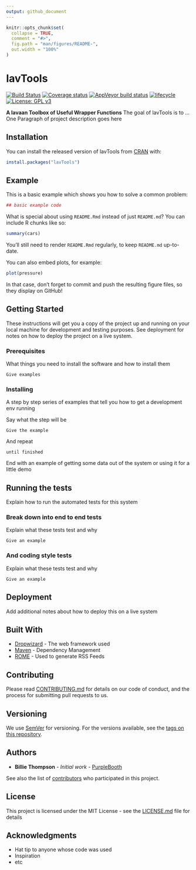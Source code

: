```yaml
---
output: github_document
---
```


<!-- README.md is generated from README.Rmd. Please edit that file -->

```r
knitr::opts_chunk$set(
  collapse = TRUE,
  comment = "#>",
  fig.path = "man/figures/README-",
  out.width = "100%"
)
```

# lavTools

[![Build Status](https://travis-ci.com/mddavila/lavTools.svg?token=csxR3TjAK4Lsmjcx7gXo&branch=master)](https://travis-ci.com/mddavila/lavTools)
[![Coverage status](https://codecov.io/gh/mddavila/lavTools/branch/master/graph/badge.svg)](https://codecov.io/github/mddavila/lavTools?branch=master)
[![AppVeyor build status](https://ci.appveyor.com/api/projects/status/github/mddavila/lavTools?branch=master&svg=true)](https://ci.appveyor.com/project/mddavila/lavTools) 
[![lifecycle](https://img.shields.io/badge/lifecycle-experimental-orange.svg)](https://www.tidyverse.org/lifecycle/#experimental)
 [![License: GPL v3](https://img.shields.io/badge/License-GPLv3-blue.svg)](https://www.gnu.org/licenses/gpl-3.0)

**A lavaan Toolbox of Useful Wrapper Functions**
The goal of lavTools is to ...
One Paragraph of project description goes here

## Installation

You can install the released version of lavTools from
[CRAN](https://CRAN.R-project.org) with:

``` r
install.packages("lavTools")
```

## Example

This is a basic example which shows you how to solve a common problem:

```r
## basic example code
```

What is special about using `README.Rmd` instead of just `README.md`?
You can include R chunks like so:

```r
summary(cars)
```

You'll still need to render `README.Rmd` regularly, to keep `README.md` up-to-date.

You can also embed plots, for example:

```r
plot(pressure)
```

In that case, don't forget to commit and push the resulting figure files, so
they display on GitHub!

## Getting Started

These instructions will get you a copy of the project up and running on your
local machine for development and testing purposes. See deployment for notes on
how to deploy the project on a live system.

### Prerequisites

What things you need to install the software and how to install them

```
Give examples
```

### Installing

A step by step series of examples that tell you how to get a development env running

Say what the step will be

```
Give the example
```

And repeat

```
until finished
```

End with an example of getting some data out of the system or using it for a
little demo

## Running the tests

Explain how to run the automated tests for this system

### Break down into end to end tests

Explain what these tests test and why

```
Give an example
```

### And coding style tests

Explain what these tests test and why

```
Give an example
```

## Deployment

Add additional notes about how to deploy this on a live system

## Built With

* [Dropwizard](http://www.dropwizard.io/1.0.2/docs/) - The web framework used
* [Maven](https://maven.apache.org/) - Dependency Management
* [ROME](https://rometools.github.io/rome/) - Used to generate RSS Feeds

## Contributing

Please read
[CONTRIBUTING.md](https://gist.github.com/PurpleBooth/b24679402957c63ec426)
for details on our code of conduct, and the process for submitting pull requests
to us.

## Versioning

We use [SemVer](http://semver.org/) for versioning. For the versions available,
see the [tags on this repository](https://github.com/your/project/tags).

## Authors

* **Billie Thompson** - *Initial work* - [PurpleBooth](https://github.com/PurpleBooth)

See also the list of [contributors](https://github.com/your/project/contributors)
who participated in this project.

## License

This project is licensed under the MIT License - see the [LICENSE.md](LICENSE.md)
file for details

## Acknowledgments

* Hat tip to anyone whose code was used
* Inspiration
* etc
